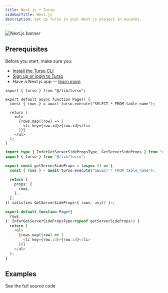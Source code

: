 ```yaml
---
title: Next.js + Turso
sidebarTitle: Next.js
description: Set up Turso in your Next.js project in minutes.
---
```


![Next.js banner](/images/guides/nextjs-banner.png)

## Prerequisites

Before you start, make sure you:

- [Install the Turso CLI](/cli/installation)
- [Sign up or login to Turso](/cli/authentication#signup)
- Have a Next.js app &mdash; [learn more](https://nextjs.org/docs/getting-started/installation)

<Steps>

<Step title="Install the libSQL SDK">

<Snippet file="install-libsql-client-ts.mdx" />

</Step>

<Step title="Configure database credentials">

<Snippet file="retrieve-database-credentials.mdx" />

</Step>

<Step title="Configure LibSQL client">

<Snippet file="configure-libsql-client-ts.mdx" />

</Step>

<Step title="Execute SQL">

<CodeGroup>

```tsx App Router
import { turso } from "@/lib/turso";

export default async function Page() {
  const { rows } = await turso.execute("SELECT * FROM table_name");

  return (
    <ul>
      {rows.map((row) => (
        <li key={row.id}>{row.id}</li>
      ))}
    </ul>
  );
}
```

```ts Pages Directory
import type { InferGetServerSidePropsType, GetServerSideProps } from "next";
import { turso } from "@/lib/turso";

export const getServerSideProps = (async () => {
  const { rows } = await turso.execute("SELECT * FROM table_name");

  return {
    props: {
      rows,
    },
  };
}) satisfies GetServerSideProps<{ rows: any[] }>;

export default function Page({
  rows,
}: InferGetServerSidePropsType<typeof getServerSideProps>) {
  return (
    <ul>
      {rows.map((row) => (
        <li key={row.id}>{row.id}</li>
      ))}
    </ul>
  );
}
```

</CodeGroup>

</Step>

</Steps>

## Examples

<CardGroup cols={2}>
  <Card
    title="Full Stack App"
    icon="github"
    href="https://github.com/turso-extended/app-turso-nextjs-starter"
  >
    See the full source code
  </Card>
</CardGroup>
